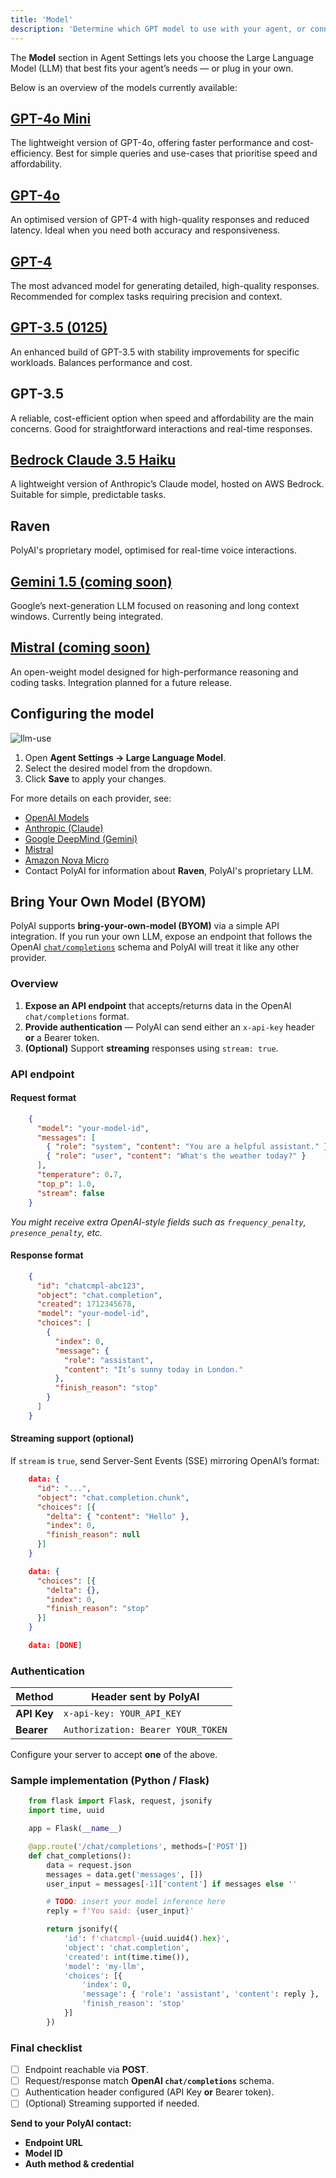 ```yaml
---
title: 'Model'
description: 'Determine which GPT model to use with your agent, or connect your own LLM endpoint.'
---
```


The **Model** section in Agent Settings lets you choose the Large Language Model (LLM) that best fits your agent’s needs — or plug in your own.

Below is an overview of the models currently available:

## [GPT-4o Mini](https://platform.openai.com/docs/models#gpt-4o)
The lightweight version of GPT-4o, offering faster performance and cost-efficiency. Best for simple queries and use-cases that prioritise speed and affordability.

## [GPT-4o](https://platform.openai.com/docs/models#gpt-4o)
An optimised version of GPT-4 with high-quality responses and reduced latency. Ideal when you need both accuracy and responsiveness.

## [GPT-4](https://platform.openai.com/docs/models#gpt-4)
The most advanced model for generating detailed, high-quality responses. Recommended for complex tasks requiring precision and context.

## [GPT-3.5 (0125)](https://platform.openai.com/docs/models#gpt-3-5-turbo)
An enhanced build of GPT-3.5 with stability improvements for specific workloads. Balances performance and cost.

## GPT-3.5
A reliable, cost-efficient option when speed and affordability are the main concerns. Good for straightforward interactions and real-time responses.

## [Bedrock Claude 3.5 Haiku](https://aws.amazon.com/about-aws/whats-new/2024/11/anthropics-claude-3-5-haiku-model-amazon-bedrock/)
A lightweight version of Anthropic’s Claude model, hosted on AWS Bedrock. Suitable for simple, predictable tasks.

## Raven
PolyAI's proprietary model, optimised for real-time voice interactions.

## [Gemini 1.5 (coming soon)](https://ai.google.dev/gemini-api/docs/models#gemini-1-5-flash)
Google’s next-generation LLM focused on reasoning and long context windows. Currently being integrated.

## [Mistral (coming soon)](https://docs.mistral.ai/)
An open-weight model designed for high-performance reasoning and coding tasks. Integration planned for a future release.

## Configuring the model

![llm-use](/images/model.png)

1. Open **Agent Settings → Large Language Model**.
2. Select the desired model from the dropdown.
3. Click **Save** to apply your changes.

For more details on each provider, see:

- [OpenAI Models](https://platform.openai.com/docs/models)
- [Anthropic (Claude)](https://docs.anthropic.com/)
- [Google DeepMind (Gemini)](https://ai.google.dev/)
- [Mistral](https://docs.mistral.ai/)
- [Amazon Nova Micro](https://docs.aws.amazon.com/ai/responsible-ai/nova-micro-lite-pro/overview.html)
- Contact PolyAI for information about **Raven**, PolyAI's proprietary LLM.

## Bring Your Own Model (BYOM)

PolyAI supports **bring-your-own-model (BYOM)** via a simple API integration. If you run your own LLM, expose an endpoint that follows the OpenAI [`chat/completions`](https://platform.openai.com/docs/api-reference/chat/create) schema and PolyAI will treat it like any other provider.

### Overview

1. **Expose an API endpoint** that accepts/returns data in the OpenAI `chat/completions` format.
2. **Provide authentication** — PolyAI can send either an `x-api-key` header **or** a Bearer token.
3. **(Optional)** Support **streaming** responses using `stream: true`.

### API endpoint

#### Request format

```json
    {
      "model": "your-model-id",
      "messages": [
        { "role": "system", "content": "You are a helpful assistant." },
        { "role": "user", "content": "What's the weather today?" }
      ],
      "temperature": 0.7,
      "top_p": 1.0,
      "stream": false
    }
```

*You might receive extra OpenAI-style fields such as `frequency_penalty`, `presence_penalty`, etc.*

#### Response format

```json
    {
      "id": "chatcmpl-abc123",
      "object": "chat.completion",
      "created": 1712345678,
      "model": "your-model-id",
      "choices": [
        {
          "index": 0,
          "message": {
            "role": "assistant",
            "content": "It’s sunny today in London."
          },
          "finish_reason": "stop"
        }
      ]
    }
```

#### Streaming support (optional)

If `stream` is `true`, send Server-Sent Events (SSE) mirroring OpenAI’s format:

```json
    data: {
      "id": "...",
      "object": "chat.completion.chunk",
      "choices": [{
        "delta": { "content": "Hello" },
        "index": 0,
        "finish_reason": null
      }]
    }

    data: {
      "choices": [{
        "delta": {},
        "index": 0,
        "finish_reason": "stop"
      }]
    }

    data: [DONE]
```

### Authentication

| Method   | Header sent by PolyAI                |
|----------|---------------------------------------|
| **API Key** | `x-api-key: YOUR_API_KEY`           |
| **Bearer**  | `Authorization: Bearer YOUR_TOKEN` |

Configure your server to accept **one** of the above.

### Sample implementation (Python / Flask)

```python
    from flask import Flask, request, jsonify
    import time, uuid

    app = Flask(__name__)

    @app.route('/chat/completions', methods=['POST'])
    def chat_completions():
        data = request.json
        messages = data.get('messages', [])
        user_input = messages[-1]['content'] if messages else ''

        # TODO: insert your model inference here
        reply = f'You said: {user_input}'

        return jsonify({
            'id': f'chatcmpl-{uuid.uuid4().hex}',
            'object': 'chat.completion',
            'created': int(time.time()),
            'model': 'my-llm',
            'choices': [{
                'index': 0,
                'message': { 'role': 'assistant', 'content': reply },
                'finish_reason': 'stop'
            }]
        })
```

### Final checklist

- [ ] Endpoint reachable via **POST**.
- [ ] Request/response match **OpenAI `chat/completions`** schema.
- [ ] Authentication header configured (API Key **or** Bearer token).
- [ ] (Optional) Streaming supported if needed.

**Send to your PolyAI contact:**

- **Endpoint URL**
- **Model ID**
- **Auth method & credential**
